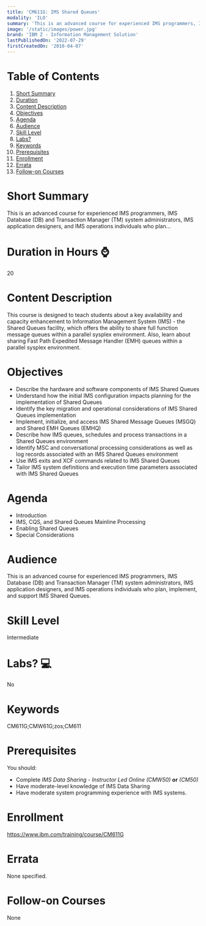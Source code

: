 ```yaml
---
title: 'CM611G: IMS Shared Queues'
modality: 'ILO'
summary: 'This is an advanced course for experienced IMS programmers, IMS Database (DB) and Transaction Manager (TM) system administrators, IMS application designers, and IMS operations individuals who plan...'
image: '/static/images/power.jpg'
brand: 'IBM Z - Information Management Solution'
lastPublishedOn: '2022-07-29'
firstCreatedOn: '2010-04-07'
---
```

# Table of Contents
1.  [Short Summary](#short-summary)
2.  [Duration](#duration-in-hours-)
3.  [Content Description](#content-description)
4.  [Objectives](#objectives)
5.  [Agenda](#agenda)
6.  [Audience](#audience)
7.  [Skill Level](#skill-level)
8.  [Labs?](#labs-)
9.  [Keywords](#keywords)
10. [Prerequisites](#prerequisites)
11. [Enrollment](#enrollment)
12. [Errata](#errata)
13. [Follow-on Courses](#follow-on-courses)

# Short Summary
This is an advanced course for experienced IMS programmers, IMS Database (DB) and Transaction Manager (TM) system administrators, IMS application designers, and IMS operations individuals who plan...

# Duration in Hours ⌚
20

# Content Description
This course is designed to teach students about a key availability and capacity enhancement to Information Management System (IMS) - the Shared Queues facility, which offers the ability to share full function message queues within a parallel sysplex environment. Also, learn about sharing Fast Path Expedited Message Handler (EMH) queues within a parallel sysplex environment.



# Objectives
* Describe the hardware and software components of IMS Shared Queues
* Understand how the initial IMS configuration impacts planning for the implementation of Shared Queues
* Identify the key migration and operational considerations of IMS Shared Queues implementation
* Implement, initialize, and access IMS Shared Message Queues (MSGQ) and Shared EMH Queues (EMHQ)
* Describe how IMS queues, schedules and process transactions in a Shared Queues environment
* Identify MSC and conversational processing considerations as well as log records associated with an IMS Shared Queues environment
* Use IMS exits and XCF commands related to IMS Shared Queues
* Tailor IMS system definitions and execution time parameters associated with IMS Shared Queues


# Agenda
* Introduction
* IMS, CQS, and Shared Queues Mainline Processing
* Enabling Shared Queues
* Special Considerations


# Audience
This is an advanced course for experienced IMS programmers, IMS Database (DB) and Transaction Manager (TM) system administrators, IMS application designers, and IMS operations individuals who plan, implement, and support IMS Shared Queues.



# Skill Level
Intermediate        

# Labs? 💻
No

# Keywords
CM611G;CMW61G;zos;CM611

# Prerequisites
You should:


* Complete *IMS Data Sharing - Instructor Led Online (CMW50)* **or** *(CM50)*
* Have moderate-level knowledge of IMS Data Sharing
* Have moderate system programming experience with IMS systems.


# Enrollment
https://www.ibm.com/training/course/CM611G

# Errata
None specified.

# Follow-on Courses
None

